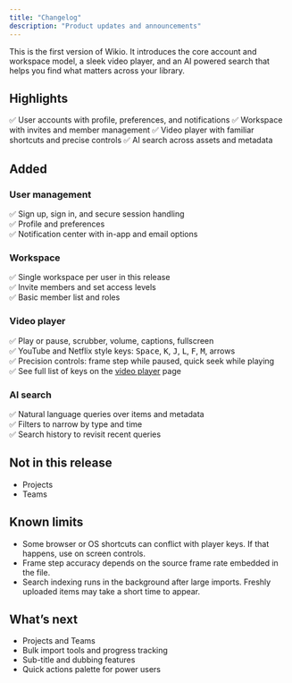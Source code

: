 ```yaml
---
title: "Changelog"
description: "Product updates and announcements"
---
```


<Update label="September 3rd, 2025" description="v1.0.0">
This is the first version of Wikio. It introduces the core account and workspace model, a sleek video player, and an AI powered search that helps you find what matters across your library.

## Highlights

✅ User accounts with profile, preferences, and notifications
✅ Workspace with invites and member management
✅ Video player with familiar shortcuts and precise controls
✅ AI search across assets and metadata

## Added

### User management
✅ Sign up, sign in, and secure session handling  
✅ Profile and preferences  
✅ Notification center with in-app and email options

### Workspace
✅ Single workspace per user in this release  
✅ Invite members and set access levels  
✅ Basic member list and roles

### Video player
✅ Play or pause, scrubber, volume, captions, fullscreen  
✅ YouTube and Netflix style keys: <kbd>Space</kbd>, <kbd>K</kbd>, <kbd>J</kbd>, <kbd>L</kbd>, <kbd>F</kbd>, <kbd>M</kbd>, arrows  
✅ Precision controls: frame step while paused, quick seek while playing  
✅ See full list of keys on the [video player](/features/video-player) page

### AI search
✅ Natural language queries over items and metadata  
✅ Filters to narrow by type and time  
✅ Search history to revisit recent queries

## Not in this release

- Projects  
- Teams

## Known limits

- Some browser or OS shortcuts can conflict with player keys. If that happens, use on screen controls.  
- Frame step accuracy depends on the source frame rate embedded in the file.
- Search indexing runs in the background after large imports. Freshly uploaded items may take a short time to appear.

## What’s next

- Projects and Teams  
- Bulk import tools and progress tracking
- Sub-title and dubbing features 
- Quick actions palette for power users
</Update>